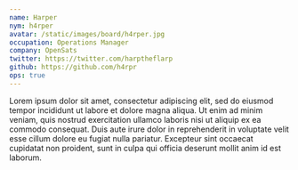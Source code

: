 ```yaml
---
name: Harper
nym: h4rper
avatar: /static/images/board/h4rper.jpg
occupation: Operations Manager
company: OpenSats
twitter: https://twitter.com/harptheflarp
github: https://github.com/h4rpr
ops: true
---
```


Lorem ipsum dolor sit amet, consectetur adipiscing elit, sed do eiusmod tempor
incididunt ut labore et dolore magna aliqua. Ut enim ad minim veniam, quis
nostrud exercitation ullamco laboris nisi ut aliquip ex ea commodo consequat.
Duis aute irure dolor in reprehenderit in voluptate velit esse cillum dolore eu
fugiat nulla pariatur. Excepteur sint occaecat cupidatat non proident, sunt in
culpa qui officia deserunt mollit anim id est laborum.
